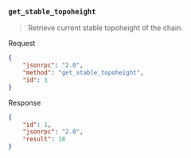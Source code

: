 ### `get_stable_topoheight`

> Retrieve current stable topoheight of the chain.

Request

```json
{
	"jsonrpc": "2.0",
	"method": "get_stable_topoheight",
	"id": 1
}
```

Response

```json
{
	"id": 1,
	"jsonrpc": "2.0",
	"result": 18
}
```